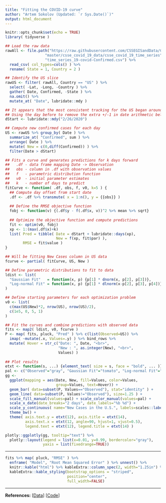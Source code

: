 ```yaml
---
title: "Fitting the COVID-19 curve"
author: "Artem Sokolov (Updated: `r Sys.Date()`)"
output: html_document
---
```


```r
knitr::opts_chunk$set(echo = TRUE)
library( tidyverse )
```

```r
## Load the raw data
rawAll <- file.path("https://raw.githubusercontent.com/CSSEGISandData/COVID-19",
                  "master/csse_covid_19_data/csse_covid_19_time_series",
                  "time_series_19-covid-Confirmed.csv") %>%
  read_csv( col_types=cols() ) %>%
  rename( State = 1, Country = 2 )

## Identify the US slice
rawUS <- filter( rawAll, Country == "US" ) %>%
  select( -Lat, -Long, -Country ) %>%
  gather( Date, Confirmed, -State ) %>%
  na.omit() %>%
  mutate_at( "Date", lubridate::mdy )

## It appears that the most consistent tracking for the US began around 2/27
## Using the day before to remove the extra +/-1 in date arithmetic below
dStart <- lubridate::mdy("2/26/2020")

## Compute new confirmed cases for each day
US <- rawUS %>% group_by( Date ) %>%
  summarize_at( "Confirmed", sum ) %>%
  arrange( Date ) %>%
  mutate( New = c(0,diff(Confirmed)) ) %>%
  filter(Date > dStart)

## Fits a curve and generates predictions for k days forward
##   .df - data frame mapping Date -> Observation
##   obs - column in .df with observation values
##   f   - parametric distribution function
##   v0  - initial parameter estimates
##   k   - number of days to predict
fitCurve <- function( .df, obs, f, v0, k=5 ) {
  ## Compute day offset from start date
  .df <- .df %>% transmute( x = 1:n(), y = {{obs}} )
  
  ## Define the RMSE objective function
  fobj <- function(v) {(.df$y - f(.df$x, v))^2 %>% mean %>% sqrt}
  
  ## Optimize the objective function and compute predictions
  fit <- optim(v0, fobj)
  xp <- 1:(max(.df$x)+k)
  list( Pred = tibble( Date = dStart + lubridate::days(xp),
                       New = f(xp, fit$par) ),
        RMSE = fit$value )
}

## Will be fitting New Cases column in US data
fcurve <- partial( fitCurve, US, New )

## Define parametric distributions to fit to data
ldist <- list(
  "Gaussian Fit"   = function(x, p) {p[1] * dnorm(x, p[2], p[3])},
  "Log-normal Fit" = function(x, p) {p[1] * dlnorm(x-p[2], p[3], p[4])}
)

## Define starting parameters for each optimization problem
v0 <- list(
  c(max(US$New)*2, nrow(US), nrow(US)/2),
  c(1e5, 0, 5, 1)
)

## Fit the curves and combine predictions with observed data
fits <- map2( ldist, v0, fcurve )
P <- map( fits, pluck, "Pred" ) %>% c(list(Observed=US)) %>%
  imap( ~mutate(.x, Values=.y) ) %>% bind_rows %>%
  mutate( Hover = str_c("Date: ", Date, "<br>",
                        "New : ", as.integer(New), "<br>",
                        Values) )
  
## Plot results
etxt <- function(s, ...) {element_text( size = s, face = "bold", ... )}
pal <- c("Observed"="gray", "Gaussian Fit"="tomato", "Log-normal Fit"="steelblue")
gg <- 
  ggplot(mapping = aes(Date, New, fill=Values, color=Values,
                       group=Values, text=Hover)) +
  geom_bar( data=subset(P, Values=="Observed"), stat="identity" ) +
  geom_line( data=subset(P, Values!="Observed"), size=1.25 ) +
  scale_fill_manual(values=pal) + scale_color_manual(values=pal) +
  scale_x_date(date_breaks="2 days", date_labels="%b %d") +
  scale_y_continuous( name="New Cases in the U.S.", labels=scales::label_number_si() ) + 
  theme_bw() +
  theme( axis.text.y = etxt(12), axis.title = etxt(14),
         axis.text.x = etxt(12, angle=90, hjust=1, vjust=0.5),
         legend.text = etxt(12), legend.title = etxt(14) )

plotly::ggplotly(gg, tooltip="text") %>% 
  plotly::layout(legend = list(x=0.01, y=0.99, bordercolor="gray"),
                 yaxis = list(fixedrange=TRUE))
```

***

```r
fits %>% map( pluck, "RMSE" ) %>% 
  enframe( "Model", "Root Mean Squared Error" ) %>% unnest() %>%
  knitr::kable("html") %>% kableExtra::column_spec(2, width="1.25in") %>%
  kableExtra::kable_styling(bootstrap_options = "striped",
                            position="center",
                            full_width=FALSE)
```

***

**References:**
[[Data](https://github.com/CSSEGISandData/COVID-19/tree/master/csse_covid_19_data)]
[[Code](https://github.com/ArtemSokolov/covidcurve)]

